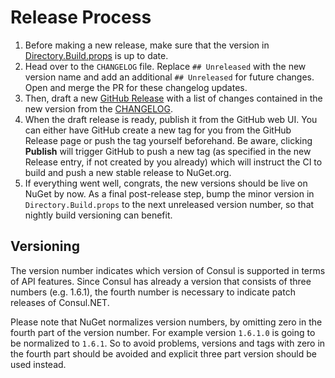 # Release Process

1. Before making a new release, make sure that the version in [Directory.Build.props](https://github.com/G-Research/consuldotnet/blob/master/Directory.Build.props) is up to date.
2. Head over to the `CHANGELOG` file. Replace `## Unreleased` with the new version name and add an additional `## Unreleased` for future changes. Open and merge the PR for these changelog updates.
3. Then, draft a new [GitHub Release](https://github.com/G-Research/consuldotnet/releases) with a list of changes contained in the new version from the [CHANGELOG](https://github.com/G-Research/consuldotnet/blob/master/CHANGELOG.md).
4. When the draft release is ready, publish it from the GitHub web UI. You can either have GitHub create a new tag for you from the GitHub Release page or push the tag yourself beforehand.
Be aware, clicking **Publish** will trigger GitHub to push a new tag (as specified in the new Release entry, if not created by you already) which will instruct the CI to build and push a new stable release to NuGet.org.
5. If everything went well, congrats, the new versions should be live on NuGet by now. As a final post-release step, bump the minor version in `Directory.Build.props` to the next unreleased version number, so that nightly build versioning can benefit.

## Versioning

The version number indicates which version of Consul is supported in terms of API features.
Since Consul has already a version that consists of three numbers (e.g. 1.6.1), the fourth number is necessary to indicate patch releases of Consul.NET.

Please note that NuGet normalizes version numbers, by omitting zero in the fourth part of the version number.
For example version `1.6.1.0` is going to be normalized to `1.6.1`. So to avoid problems, versions and tags with zero in the fourth part should be avoided and explicit three part version should be used instead.
